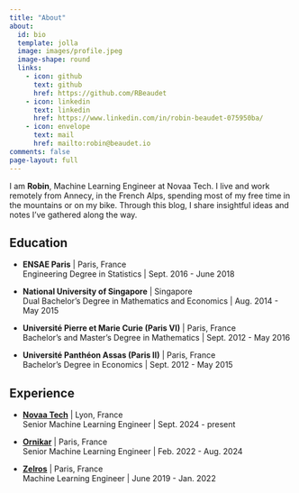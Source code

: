 ```yaml
---
title: "About"
about:
  id: bio
  template: jolla
  image: images/profile.jpeg
  image-shape: round
  links:
    - icon: github
      text: github
      href: https://github.com/RBeaudet
    - icon: linkedin
      text: linkedin
      href: https://www.linkedin.com/in/robin-beaudet-075950ba/
    - icon: envelope
      text: mail
      href: mailto:robin@beaudet.io
comments: false
page-layout: full
---
```


::: {#bio}

I am **Robin**, Machine Learning Engineer at Novaa Tech. I live and work remotely from Annecy, in the French Alps, spending most of my free time in the mountains or on my bike. Through this blog, I share insightful ideas and notes I’ve gathered along the way.

:::

## Education

* **ENSAE Paris** | Paris, France<br>Engineering Degree in Statistics | Sept. 2016 - June 2018

* **National University of Singapore** | Singapore<br>Dual Bachelor's Degree in Mathematics and Economics | Aug. 2014 - May 2015

* **Université Pierre et Marie Curie (Paris VI)** | Paris, France<br>Bachelor's and Master's Degree in Mathematics | Sept. 2012 - May 2016

* **Université Panthéon Assas (Paris II)** | Paris, France<br>Bachelor's Degree in Economics | Sept. 2012 - May 2015


## Experience

* **[Novaa Tech](https://www.novaa-tech.com/)** | Lyon, France<br>Senior Machine Learning Engineer | Sept. 2024 - present

* **[Ornikar](https://www.ornikar.com/)** | Paris, France<br>Senior Machine Learning Engineer | Feb. 2022 - Aug. 2024

* **[Zelros](https://www.zelros.com/?lang=fr)** | Paris, France<br>Machine Learning Engineer | June 2019 - Jan. 2022


```{=html}
<div  style="margin: 30px; text-align: center;"></div>
```